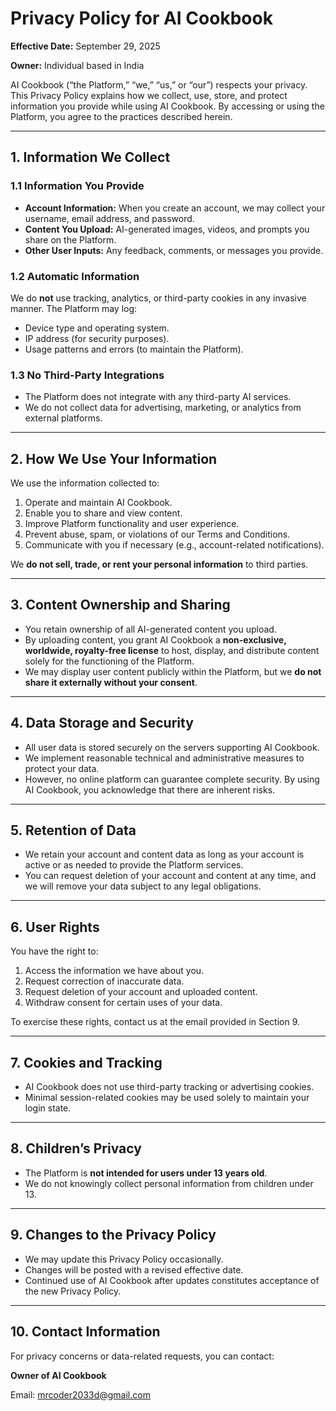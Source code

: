 # Privacy Policy for AI Cookbook

**Effective Date:** September 29, 2025

**Owner:** Individual based in India

AI Cookbook (“the Platform,” “we,” “us,” or “our”) respects your privacy. This Privacy Policy explains how we collect, use, store, and protect information you provide while using AI Cookbook. By accessing or using the Platform, you agree to the practices described herein.

---

## 1. Information We Collect

### 1.1 Information You Provide

* **Account Information:** When you create an account, we may collect your username, email address, and password.
* **Content You Upload:** AI-generated images, videos, and prompts you share on the Platform.
* **Other User Inputs:** Any feedback, comments, or messages you provide.

### 1.2 Automatic Information

We do **not** use tracking, analytics, or third-party cookies in any invasive manner. The Platform may log:

* Device type and operating system.
* IP address (for security purposes).
* Usage patterns and errors (to maintain the Platform).

### 1.3 No Third-Party Integrations

* The Platform does not integrate with any third-party AI services.
* We do not collect data for advertising, marketing, or analytics from external platforms.

---

## 2. How We Use Your Information

We use the information collected to:

1. Operate and maintain AI Cookbook.
2. Enable you to share and view content.
3. Improve Platform functionality and user experience.
4. Prevent abuse, spam, or violations of our Terms and Conditions.
5. Communicate with you if necessary (e.g., account-related notifications).

We **do not sell, trade, or rent your personal information** to third parties.

---

## 3. Content Ownership and Sharing

* You retain ownership of all AI-generated content you upload.
* By uploading content, you grant AI Cookbook a **non-exclusive, worldwide, royalty-free license** to host, display, and distribute content solely for the functioning of the Platform.
* We may display user content publicly within the Platform, but we **do not share it externally without your consent**.

---

## 4. Data Storage and Security

* All user data is stored securely on the servers supporting AI Cookbook.
* We implement reasonable technical and administrative measures to protect your data.
* However, no online platform can guarantee complete security. By using AI Cookbook, you acknowledge that there are inherent risks.

---

## 5. Retention of Data

* We retain your account and content data as long as your account is active or as needed to provide the Platform services.
* You can request deletion of your account and content at any time, and we will remove your data subject to any legal obligations.

---

## 6. User Rights

You have the right to:

1. Access the information we have about you.
2. Request correction of inaccurate data.
3. Request deletion of your account and uploaded content.
4. Withdraw consent for certain uses of your data.

To exercise these rights, contact us at the email provided in Section 9.

---

## 7. Cookies and Tracking

* AI Cookbook does not use third-party tracking or advertising cookies.
* Minimal session-related cookies may be used solely to maintain your login state.

---

## 8. Children’s Privacy

* The Platform is **not intended for users under 13 years old**.
* We do not knowingly collect personal information from children under 13.

---

## 9. Changes to the Privacy Policy

* We may update this Privacy Policy occasionally.
* Changes will be posted with a revised effective date.
* Continued use of AI Cookbook after updates constitutes acceptance of the new Privacy Policy.

---

## 10. Contact Information

For privacy concerns or data-related requests, you can contact:

**Owner of AI Cookbook**

Email: mrcoder2033d@gmail.com